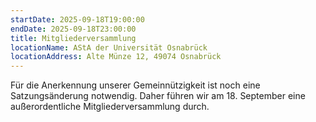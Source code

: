 ```yaml
---
startDate: 2025-09-18T19:00:00
endDate: 2025-09-18T23:00:00
title: Mitgliederversammlung
locationName: AStA der Universität Osnabrück
locationAddress: Alte Münze 12, 49074 Osnabrück
---
```


Für die Anerkennung unserer Gemeinnützigkeit ist noch eine Satzungsänderung notwendig.
Daher führen wir am 18. September eine außerordentliche Mitgliederversammlung durch.
